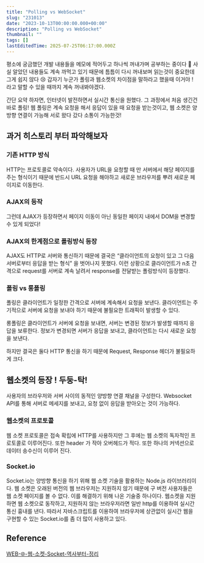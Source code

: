 ```yaml
---
title: "Polling vs WebSocket"
slug: "231013"
date: "2023-10-13T00:00:00.000+00:00"
description: "Polling vs WebSocket"
thumbnail: ""
tags: []
lastEditedTime: 2025-07-25T06:17:00.000Z
---
```


평소에 궁금했던 개발 내용들을 메모에 적어두고 하나씩 꺼내가며 공부하는 중이다 🤔 사실 알았던 내용들도 계속 까먹고 있기 때문에 틈틈이 다시 꺼내보며 읽는것이 중요한데 그게 쉽지 않다 😢 갑자기 누군가 폴링과 웹소켓의 차이점을 말하라고 했을때 이거야 ! 라고 말할 수 있을 때까지 계속 꺼내봐야겠다.

간단 요약 하자면, 인터넷이 발전하면서 실시간 통신을 원했다. 그 과정에서 처음 생긴건 바로 폴링! 웹 폴링은 계속 요청을 해서 응답이 있을 때 요청을 받는것이고, 웹 소켓은 양방향 연결이 가능해 서로 왔다 갔다 소통이 가능한것!

## 과거 히스토리 부터 파악해보자

### 기존 HTTP 방식

HTTP는 프로토콜로 약속이다. 사용자가 URL을 요청할 때 만 서버에서 해당 페이지를 주는 형식이기 때문에 반드시 URL 요청을 해야하고 새로운 브라우저를 뿌려 새로운 페이지로 이동한다.

### AJAX의 등작

그런데 AJAX가 등장하면서 페이지 이동이 아닌 동일한 페이지 내에서 DOM을 변경할 수 있게 되었다!

### AJAX의 한계점으로 폴링방식 등장

AJAX도 HTTP로 서버와 통신하기 때문에 결국은 “클라이언트의 요청이 있고 그 다음 서버로부터 응답을 받는 형식” 을 벗어나지 못했다. 이런 상황으로 클라이언트가 n초 간격으로 request를 서버로 계속 날려서 response를 전달받는 폴링방식이 등장했다.

### 폴링 vs 롱폴링

폴링은 클라이언트가 일정한 간격으로 서버에 계속해서 요청을 보낸다. 클라이언트는 주기적으로 서버에 요청을 보내야 하기 때문에 불필요한 트래픽이 발생할 수 있다.

롱폴링은 클라이언트가 서버에 요청을 보내면, 서버는 변경된 정보가 발생할 때까지 응답을 보류한다. 정보가 변경되면 서버가 응답을 보내고, 클라이언트는 다시 새로운 요청을 보낸다.

하지만 결국은 둘다 HTTP 통신을 하기 때문에 Request, Response 헤더가 불필요하게 크다.

## 웹소켓의 등장 ! 두둥-탁!

사용자의 브라우저와 서버 사이의 동적인 양방향 연결 채널을 구성한다. Websocket API를 통해 서버로 메세지를 보내고, 요청 없이 응답을 받아오는 것이 가능하다.

### 웹소켓의 프로토콜

웹 소켓 프로토콜은 접속 확립에 HTTP를 사용하지만 그 후에는 웹 소켓의 독자적인 프로토콜로 이루어진다. 또한 header 가 작아 오버헤드가 적다. 또한 하나의 커넥션으로 데이터 송수신이 이루어 진다.

### Socket.io

Socket.io는 양방향 통신을 하기 위해 웹 소켓 기술을 활용하는 Node.js 라이브러리이다. 웹 소켓은 오래된 버전의 웹 브라우저는 지원하지 않기 때문에 구 버전 사용자들은 웹 소켓 페이지를 볼 수 없다. 이를 해결하기 위해 나온 기술중 하나이다. 웹소켓을 지원하면 웹 소켓으로 동작하고, 지원하지 않는 브라우저라면 일반 http를 이용하여 실시간 통신 흉내를 낸다. 따라서 자바스크립트를 이용하여 브라우저에 상관없이 실시간 웹을 구현할 수 있는 Socket.io를 좀 더 많이 사용하고 있다.

## Reference

[WEB-🌐-웹-소켓-Socket-역사부터-정리](https://inpa.tistory.com/entry/WEB-%F0%9F%8C%90-%EC%9B%B9-%EC%86%8C%EC%BC%93-Socket-%EC%97%AD%EC%82%AC%EB%B6%80%ED%84%B0-%EC%A0%95%EB%A6%AC)